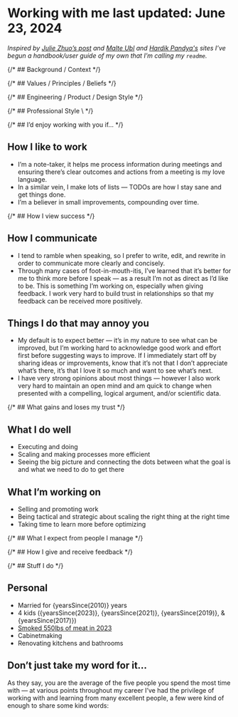 
# Working with me <span className="text-text/50">last updated: June 23, 2024</span>

_Inspired by [Julie Zhuo’s post](https://lg.substack.com/p/the-looking-glass-a-user-guide-to) and [Malte Ubl](https://www.industrialempathy.com/posts/malte-handbook/) and [Hardik Pandya's](https://hvpandya.com/working-with-me/) sites I’ve begun a handbook/user guide of my own that I’m calling my `readme`._

{/* ## Background / Context */}

{/* ## Values / Principles / Beliefs */}

{/* ## Engineering / Product / Design Style */}

{/* ## Professional Style \ */}

{/* ## I’d enjoy working with you if… */}

## How I like to work

- I’m a note-taker, it helps me process information during meetings and ensuring there’s clear outcomes and actions from a meeting is my love language.
- In a similar vein, I make lots of lists &mdash; TODOs are how I stay sane and get things done.
- I’m a believer in small improvements, compounding over time.

{/* ## How I view success */}

## How I communicate

- I tend to ramble when speaking, so I prefer to write, edit, and rewrite in order to communicate more clearly and concisely.
- Through many cases of foot-in-mouth-itis, I’ve learned that it’s better for me to think more before I speak — as a result I’m not as direct as I’d like to be. This is something I’m working on, especially when giving feedback. I work very hard to build trust in relationships so that my feedback can be received more positively. 

## Things I do that may annoy you

- My default is to expect better &mdash; it’s in my nature to see what can be improved, but I’m working hard to acknowledge good work and effort first before suggesting ways to improve. If I immediately start off by sharing ideas or improvements, know that it’s not that I don’t appreciate what’s there, it’s that I love it so much and want to see what’s next.
- I have very strong opinions about most things &mdash; however I also work very hard to maintain an open mind and am quick to change when presented with a compelling, logical argument, and/or scientific data.

{/* ## What gains and loses my trust */}

## What I do well

- Executing and doing
- Scaling and making processes more efficient
- Seeing the big picture and connecting the dots between what the goal is and what we need to do to get there

## What I’m working on

- Selling and promoting work
- Being tactical and strategic about scaling the right thing at the right time
- Taking time to learn more before optimizing

{/* ## What I expect from people I manage */}

{/* ## How I give and receive feedback */}  

{/* ## Stuff I do */}

## Personal

- Married for {yearsSince(2010)} years
- 4 kids ({yearsSince(2023)}, {yearsSince(2021)}, {yearsSince(2019)}, &amp; {yearsSince(2017)})
- [Smoked 550lbs of meat in 2023](https://docs.google.com/spreadsheets/d/1Lrz8Dqgx_e63juiD8JIdQTxVg_8j9NFvdX6dvNyPA-Q/edit?usp=sharing)
- Cabinetmaking
- Renovating kitchens and bathrooms

## Don’t just take my word for it...

As they say, you are the average of the five people you spend the most time with &mdash; at various points throughout my career I’ve had the privilege of working with and learning from many excellent people, a few were kind of enough to share some kind words:
